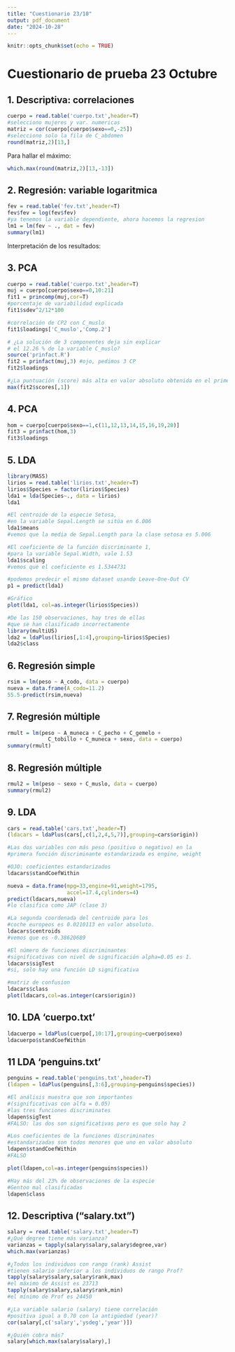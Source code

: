 ```yaml
---
title: "Cuestionario 23/10"
output: pdf_document
date: "2024-10-28"
---
```


```r
knitr::opts_chunk$set(echo = TRUE)
```

# Cuestionario de prueba 23 Octubre

## 1. Descriptiva: correlaciones

\textit{Con los datos del archivo cuerpo.txt, indica para mujeres, la variable numérica que presenta más correlación con C\_abdomen.}

```r
cuerpo = read.table('cuerpo.txt',header=T)
#selecciono mujeres y var. numericas
matriz = cor(cuerpo[cuerpo$sexo==0,-25]) 
#selecciono solo la fila de C_abdomen
round(matriz,2)[13,] 
```

Para hallar el máximo:

```r
which.max(round(matriz,2)[13,-13])
```


## 2. Regresión: variable logaritmica

\textit{En el archivo “fev.txt” se muestran datos de un estudio sobre la Capacidad Pulmonar (“fev” Forced Expiratory Volume en litros) en 654 jóvenes entre 3 y 19 años. En el archivo además de la variable fev se incluyen las variables: age (años del individuo), ht (estatura en pulgadas), sex (cualitativa, mujer=0, hombre=1) y smoke (cualitativa, No-fumador=0, fumador=1).}

\textit{Estima el modelo de regresión múltiple utilizando log(fev) como variable dependiente y el resto de las variabes como regresores.}

```r
fev = read.table('fev.txt',header=T)
fev$fev = log(fev$fev)
#ya tenemos la variable dependiente, ahora hacemos la regresion
lm1 = lm(fev ~ ., dat = fev)
summary(lm1)
```

Interpretación de los resultados:

\begin{itemize}
  \item Podemos ver el coeficiente para cada variable independiente y su p-valor: si es menor a nuestra $alpha$ dicha variable será significativa.
  \item Residual standard error: es el error medio que se comete al predecir la variable dependiente con esta ecuación de regresión.
  \item Degrees of freedom: nº de observaciones - nº variables independientes.
  \item R-Squared: porcentaje de la varianza de la variable dependiente que está explicada por el modelo.
\end{itemize}


## 3. PCA

\textit{Con los datos correspondientes a mujeres del archivo cuerpo.txt, realiza un análisis de componentes principales de las variables estandarizadas (12 medidas de contorno, van de la 10 a la 21).}

```r
cuerpo = read.table('cuerpo.txt',header=T)
muj = cuerpo[cuerpo$sexo==0,10:21]
fit1 = princomp(muj,cor=T)
#porcentaje de variabilidad explicada
fit1$sdev^2/12*100
```

```r
#correlación de CP2 con C_muslo
fit1$loadings['C_muslo','Comp.2']
```

```r
# ¿La solución de 3 componentes deja sin explicar 
# el 12.26 % de la variable C_muslo?
source('prinfact.R')
fit2 = prinfact(muj,3) #ojo, pedimos 3 CP
fit2$loadings
```

```r
#¿La puntuación (score) más alta en valor absoluto obtenida en el primer componente es 12.815?
max(fit2$scores[,1])
```


## 4. PCA

\textit{Con los datos del archivo cuerpo.txt, realiza un análisis de componentes principales (en correlaciones) de las variables 11, 12, 13, 14, 15, 16, 19, 20 utilizando los datos correspondientes a hombres. Indica el porcentaje de variablidad de la variable C\_muslo que está explicada por la solución de 3 componentes.}

```r
hom = cuerpo[cuerpo$sexo==1,c(11,12,13,14,15,16,19,20)]
fit3 = prinfact(hom,3)
fit3$loadings
```


## 5. LDA

\textit{El conjunto de datos iris (archivo: “lirios.txt”) contiene la información de 150 lirios, de los cuales: 50 son setosa, 50 son versicolor y 50 son virginica. Disponemos de cuatro medidas en cada observación: el largo y ancho del sépalo y pétalo, en centímetros. Realiza el análisis discriminante utilizando species como variable respuesta en función de las cuatro variables anteriormente indicadas, sin estandarizar.}

```r
library(MASS)
lirios = read.table('lirios.txt',header=T)
lirios$Species = factor(lirios$Species)
lda1 = lda(Species~., data = lirios)
lda1
```

```r
#El centroide de la especie Setosa, 
#en la variable Sepal.Length se sitúa en 6.006
lda1$means
#vemos que la media de Sepal.Length para la clase setosa es 5.006
```

```r
#El coeficiente de la función discriminante 1, 
#para la variable Sepal.Width, vale 1.53
lda1$scaling
#vemos que el coeficiente es 1.5344731
```

```r
#podemos predecir el mismo dataset usando Leave-One-Out CV
p1 = predict(lda1)
```

```r
#Gráfico
plot(lda1, col=as.integer(lirios$Species))
```


```r
#De las 150 observaciones, hay tres de ellas 
#que se han clasificado incorrectamente
library(multiUS)
lda2 = ldaPlus(lirios[,1:4],grouping=lirios$Species)
lda2$class
```


## 6. Regresión simple

\textit{Con los datos del archivo cuerpo.txt estima el modelo de regresión simple entre el Peso (variable dependiente) y A\_codo como regresor. Un individuo pesa 55.5 kg y la medida de su A\_codo es 11.2 cm. Calcula el error de predicción (residuo) del modelo para esta persona.}

```r
rsim = lm(peso ~ A_codo, data = cuerpo)
nueva = data.frame(A_codo=11.2)
55.5-predict(rsim,nueva)
```


## 7. Regresión múltiple 

```r
rmult = lm(peso ~ A_muneca + C_pecho + C_gemelo + 
             C_tobillo + C_muneca + sexo, data = cuerpo)
summary(rmult)
```

\begin{itemize}
  \item \textit{"Todos los regresores en el modelo tienen efecto significativo"} FALSO
  \item \textit{A igualdad del resto de los regresores, hay diferencia significativa en el peso de hombres y mujeres igual a -0.446 kg} FALSO: no es significativa
  \item \textit{La desviación típica de los residuos es 4.411 y sus unidades son cm} FALSO: las unidades son kg: los residuos son el error en la variable dependiente (peso).
  \item \textit{A igualdad del resto de los regresores, el aumento de un kg en el peso de una persona, incrementa 1.121 cm, la variable A\_muneca} FALSO: el peso incremeta 1.121 kg por cada cm que incrementa A\_muneca
\end{itemize}


## 8. Regresión múltiple

```r
rmul2 = lm(peso ~ sexo + C_muslo, data = cuerpo)
summary(rmul2)
```


## 9. LDA

\textit{El archivo “cars.txt” tiene datos de 391 coches y contiene las siguientes variables:mpg, engine, horse, weight, accel, origin, cylinders. Todas las variables son continuas excepto origin que es cualitativa y representa el lugar de fabricación del vehículo. Tiene la siguiente codificación: 1 coches americanos (USA), 2 coches europeos (EUR) y 3 coches japoneses (JAP). Hay 244 coches USA, 68 coches UER y 79 coches JAP. Realiza el análisis discriminante entre los tres tipos de coches según su origen (variable origin) utilizando como variables explicativas las siguientes mpg ( 1 ), engine ( 2 ), weight ( 4 ), accel ( 5 ), cylinders ( 7 )}

```r
cars = read.table('cars.txt',header=T)
(ldacars = ldaPlus(cars[,c(1,2,4,5,7)],grouping=cars$origin))
```

```r
#Las dos variables con más peso (positivo o negativo) en la
#primera función discriminante estandarizada es engine, weight

#OJO: coeficientes estandarizados
ldacars$standCoefWithin
```

```r
nueva = data.frame(mpg=33,engine=91,weight=1795,
                   accel=17.4,cylinders=4)
predict(ldacars,nueva)
#lo clasifica como JAP (clase 3)
```

```r
#La segunda coordenada del centroide para los 
#coche europeos es 0.0210113 en valor absoluto.
ldacars$centroids
#vemos que es -0.38620689
```

```r
#El número de funciones discriminantes 
#significativas con nivel de significación alpha=0.05 es 1.
ldacars$sigTest
#si, solo hay una función LD significativa
```

```r
#matriz de confusion
ldacars$class
plot(ldacars,col=as.integer(cars$origin))
```


## 10. LDA 'cuerpo.txt'

```r
ldacuerpo = ldaPlus(cuerpo[,10:17],grouping=cuerpo$sexo)
ldacuerpo$standCoefWithin
```


## 11 LDA 'penguins.txt'

```r
penguins = read.table('penguins.txt',header=T)
(ldapen = ldaPlus(penguins[,3:6],grouping=penguins$species))
```

```r
#El análisis muestra que son importantes 
#(significativas con alfa = 0.05) 
#las tres funciones discriminates
ldapen$sigTest
#FALSO: las dos son significativas pero es que solo hay 2
```

```r
#Los coeficientes de la funciones discriminates 
#estandarizadas son todos menores que uno en valor absoluto
ldapen$standCoefWithin
#FALSO
```

```r
plot(ldapen,col=as.integer(penguins$species))
```

```r
#Hay más del 23% de observaciones de la especie 
#Gentoo mal clasificadas
ldapen$class
```


## 12. Descriptiva ("salary.txt")

```r
salary = read.table('salary.txt',header=T)
#¿Qué degree tiene más varianza?
varianzas = tapply(salary$salary,salary$degree,var)
which.max(varianzas)
```

```r
#¿Todos los individuos con rango (rank) Assist 
#tienen salario inferior a los individuos de rango Prof?
tapply(salary$salary,salary$rank,max)
#el máximo de Assist es 23713
tapply(salary$salary,salary$rank,min)
#el mínimo de Prof es 24450
```

```r
#¿La variable salario (salary) tiene correlación 
#positiva igual a 0.70 con la antigüedad (year)?
cor(salary[,c('salary','ysdeg','year')])
```

```r
#¿Quién cobra más?
salary[which.max(salary$salary),]
```


